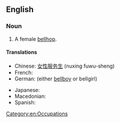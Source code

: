 ==English==

===Noun===
{{en-noun}}

# A female [[bellhop]].

====Translations====
{{trans-top|a female bellhop}}
* Chinese: [[女性服务生]] (nuxing fuwu-sheng)
* French: {{t+|fr|chasseuse}}
* German: {{t|de|Hotelpage}} (either [[bellboy]] or bellgirl)
{{trans-mid}}
* Japanese: {{t|ja|ベルガール|tr=berugāru}}
* Macedonian: {{t|mk|портирка|f|tr=pórtirka}}
* Spanish: {{t|es|botónesa}}
{{trans-bottom}}

[[Category:en:Occupations]]